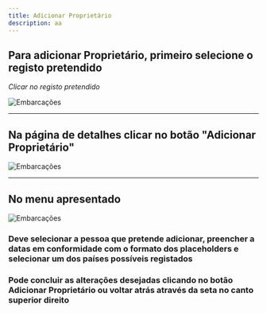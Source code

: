 ```yaml
---
title: Adicionar Proprietário
description: aa
---
```


## Para adicionar Proprietário, primeiro selecione o registo pretendido

_Clicar no registo pretendido_

![Embarcações](./images/detalhes-embarcacao.png "Embarcações")

---

## Na página de detalhes clicar no botão "Adicionar Proprietário"

![Embarcações](./images/adicionar-proprietario.png "Embarcações")

---

## No menu apresentado

![Embarcações](./images/menu-adicionar-proprietario.png "Embarcações")

### Deve selecionar a pessoa que pretende adicionar, preencher a datas em conformidade com o formato dos placeholders e selecionar um dos países possíveis registados

### Pode concluir as alterações desejadas clicando no botão Adicionar Proprietário ou voltar atrás através da seta no canto superior direito
